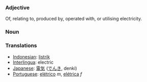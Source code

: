 === Adjective ===

Of, relating to, produced by, operated with, or utilising electricity.


=== Noun ===

=== Translations ===
*[[Indonesian]]: [[listrik]]
*[[Interlingua]]: electric
*[[Japanese]]: [[電気]] ([[でんき]], denki)
*[[Portuguese]]: [[elétrico]] ''m'', [[elétrica]] ''f''